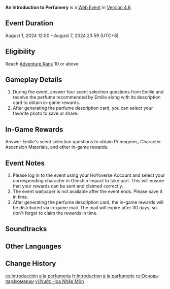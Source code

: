 {{Event Tabs}}
{{Event
|name              = An Introduction to Perfumery
|image             = An Introduction to Perfumery.png
|type              = Web
|group             = Character Release
|time_known        = yes
|time_start        = 2024-08-01 12:00:00
|time_start_offset = GMT+8
|time_end          = 2024-08-07 23:59:59
|time_end_offset   = GMT+8
|link              = https://genshin.hoyoverse.com/en/news/detail/125079
|link2             = https://act.hoyoverse.com/ys/event/e20240801emilie-kryavl/index.html
|link2name         = Event Page
|characters        = Emilie
}}
{{Description|Elegant ladies and gentlemen each have their own approach to "wearing" perfume.}}
'''An Introduction to Perfumery''' is a [[Web Event]] in [[Version 4.8]].

==Event Duration==
August 1, 2024 12:00 – August 7, 2024 23:59 (UTC+8)

==Eligibility==
Reach [[Adventure Rank]] 10 or above

==Gameplay Details==
# During the event, answer four scent selection questions from Emilie and receive the perfume recommended by Emilie along with its description card to obtain in-game rewards.
# After generating the perfume description card, you can select your favorite photo to save or share.
==In-Game Rewards==
Answer Emilie's scent selection questions to obtain Primogems, Character Ascension Materials, and other in-game rewards.
{{Card List|delim=;|show_caption=1|Primogem*40;Mystic Enhancement Ore*2;Nagadus Emerald Fragment*3;Mora*20,000}}

==Event Notes==
# Please log in to the event using your HoYoverse Account and select your corresponding character in Genshin Impact to take part. This will ensure that your rewards can be sent and claimed correctly.
# The event wallpaper is not available after the event ends. Please save it in time.
# After generating the perfume description card, the in-game rewards will be distributed via in-game mail. The mail will expire after 30 days, so don't forget to claim the rewards in time.

==Soundtracks==
{{Soundtracks by Category Table|type=eventgameplay}}

==Other Languages==
{{Other Languages
|en       = An Introduction to Perfumery
|zhs      = 选香入门
|zhs_rm   = 
|zht      = 選香入門
|zht_rm   = 
|zh_tl    = 
|ja       = 香水選び入門
|ja_rm    = Kousui Erabi Nyuumon
|ja_tl    = An Introduction to Perfume Selection
|ko       = 향수<->의 세계로
|ko_tl    = To the World of Perfume
|es       = Introducción a la perfumería
|es_tl    = Introduction to Perfumery
|fr       = Introduction à la parfumerie
|fr_tl    = Introduction to Perfumery
|ru       = Основы парфюмерии
|ru_tl    = 
|th       = ก้าวแรกสู่โลกน้ำหอม
|th_rm    = 
|th_tl    = 
|vi       = Nước Hoa Nhập Môn
|vi_tl    = 
|de       = Einmaleins der Duftwahl
|de_tl    = Basics of Fragrance Selection
|id       = Seputar Perparfuman
|id_tl    = Regarding Perfurmery
|pt       = Introdução à Perfumaria
|pt_tl    = 
|tr       = Parfümeriye Giriş
|tr_tl    = 
|it       = Introduzione alla profumeria
|it_tl    = 
}}

==Change History==
{{Change History|4.8}}

[[es:Introducción a la perfumería]]
[[fr:Introduction à la parfumerie]]
[[ru:Основы парфюмерии]]
[[vi:Nước Hoa Nhập Môn]]